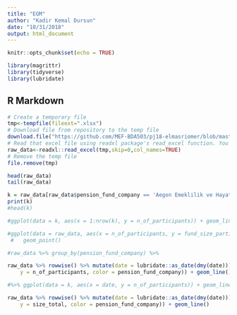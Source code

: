 ```yaml
---
title: "EGM"
author: "Kadir Kemal Dursun"
date: "10/31/2018"
output: html_document
---
```


```r
knitr::opts_chunk$set(echo = TRUE)

library(magrittr)
library(tidyverse)
library(lubridate)
```

## R Markdown

```r

# Create a temporary file
tmp<-tempfile(fileext=".xlsx")
# Download file from repository to the temp file
download.file("https://github.com/MEF-BDA503/pj18-elmasriomer/blob/master/egm_example_data.xlsx?raw=true",destfile=tmp)
# Read that excel file using readxl package's read_excel function. You might need to adjust the parameters (skip, col_names) according to your raw file's format.
raw_data<-readxl::read_excel(tmp,skip=0,col_names=TRUE)
# Remove the temp file
file.remove(tmp)

```

```r
head(raw_data)
tail(raw_data)
```


```r
k = raw_data[raw_data$pension_fund_company == 'Aegon Emeklilik ve Hayat' ,c(1,2,3)] %>% arrange(desc(n_of_participants)) 
print(k)
#head(k)

#ggplot(data = k, aes(x = 1:nrow(k), y = n_of_participants)) + geom_line()

#ggplot(data = raw_data, aes(x = n_of_participants, y = fund_size_participants)) + 
 #   geom_point()
```


```r

#raw_data %>% group_by(pension_fund_company) %>% 

```





```r
raw_data %>% rowwise() %>% mutate(date = lubridate::as_date(dmy(date))) %>% ungroup() %>% ggplot(data = ., aes(x = date, 
    y = n_of_participants, color = pension_fund_company)) + geom_line()

#%>% ggplot(data = k, aes(x = date, y = n_of_participants)) + geom_line()


```


```r
raw_data %>% rowwise() %>% mutate(date = lubridate::as_date(dmy(date))) %>% ungroup() %>% ggplot(data = ., aes(x = date, 
    y = size_total, color = pension_fund_company)) + geom_line()
```

